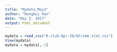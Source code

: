 ```yaml
---
title: "Mydata_May3"
author: "Rongkui Han"
date: "May 3, 2017"
output: html_document
---
```


```r
mydata = read_csv("R-club-Apr-26/Qtrimm.stat.csv")
View(mydata)
mydata = mydata[,-1]
```

